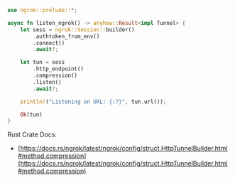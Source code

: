 ```rust
use ngrok::prelude::*;

async fn listen_ngrok() -> anyhow::Result<impl Tunnel> {
    let sess = ngrok::Session::builder()
        .authtoken_from_env()
        .connect()
        .await?;

    let tun = sess
        .http_endpoint()
        .compression()
        .listen()
        .await?;

    println!("Listening on URL: {:?}", tun.url());

    Ok(tun)
}
```

Rust Crate Docs:

- [https://docs.rs/ngrok/latest/ngrok/config/struct.HttpTunnelBuilder.html#method.compression](https://docs.rs/ngrok/latest/ngrok/config/struct.HttpTunnelBuilder.html#method.compression)
